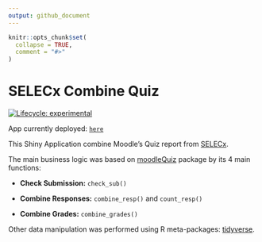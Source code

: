 ```yaml
---
output: github_document
---
```


<!-- README.md is generated from README.Rmd. Please edit that file -->

```r
knitr::opts_chunk$set(
  collapse = TRUE,
  comment = "#>"
)
```

# SELECx Combine Quiz

<!-- badges: start -->

[![Lifecycle: experimental](https://img.shields.io/badge/lifecycle-experimental-orange.svg)](https://lifecycle.r-lib.org/articles/stages.html#experimental)

<!-- badges: end -->

App currently deployed: [`here`](https://si-physio-intern.shinyapps.io/SELECx_combine_quiz/)

This Shiny Application combine Moodle's Quiz report from [SELECx](http://selecx.si.mahidol.ac.th).

The main business logic was based on [moodleQuiz](https://github.com/Lightbridge-AI/moodleQuiz) package by its 4 main functions:

-   **Check Submission:** `check_sub()`

-   **Combine Responses:** `combine_resp()` and `count_resp()`

-   **Combine Grades:** `combine_grades()`

Other data manipulation was performed using R meta-packages: [tidyverse](https://www.tidyverse.org).
